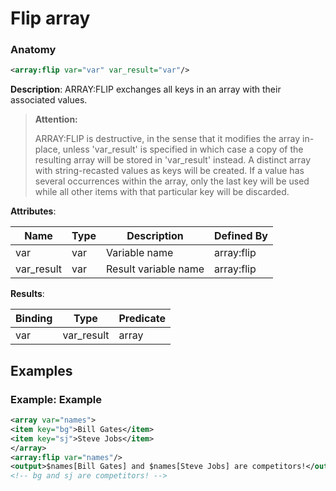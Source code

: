 # Flip array

### Anatomy

```xml
<array:flip var="var" var_result="var"/>
```

 **Description**:
 ARRAY:FLIP exchanges all keys in an array with their associated values.


> **Attention:**
>
> ARRAY:FLIP is destructive, in the sense that it modifies the array in-place, unless 'var_result' is specified in which case a copy of the resulting array will be stored in 'var_result' instead. A distinct array with string-recasted values as keys will be created. If a value has several occurrences within the array, only the last key will be used while all other items with that particular key will be discarded.

**Attributes**:

| Name | Type | Description | Defined By |
| ---- | ---- | ----------- | ---------- |
| var | var | Variable name | array:flip |
| var_result | var | Result variable name | array:flip |


**Results**:

| Binding | Type | Predicate |
| ------- | ---- | --------- |
| var|var_result | array | no-result-propagation |


## Examples

### Example: Example

```xml
<array var="names">
<item key="bg">Bill Gates</item>
<item key="sj">Steve Jobs</item>
</array>
<array:flip var="names"/>
<output>$names[Bill Gates] and $names[Steve Jobs] are competitors!</output>
<!-- bg and sj are competitors! -->
```

